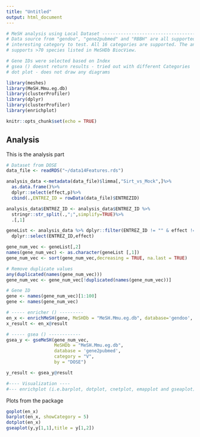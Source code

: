 ---
title: "Untitled"
output: html_document
---

```{r setup, include=FALSE}

# MeSH analysis using Local Dataset -----------------------------------------------------
# Data source from "gendoo", "gene2pubmed" and "RBBH" are all supported. User can select 
# interesting category to test. All 16 categories are supported. The analysis 
# supports >70 species listed in MeSHDb BiocView.

# Gene IDs were selected based on Index
# gsea () doesnt return results - tried out with different Categories
# dot plot - does not draw any diagrams

library(meshes)
library(MeSH.Mmu.eg.db)
library(clusterProfiler)
library(dplyr)
library(clusterProfiler)
library(enrichplot)

knitr::opts_chunk$set(echo = TRUE)
```

## Analysis 

This is the analysis part

```{r cars}

# Dataset from DOSE
data_file <- readRDS("~/data14Features.rds")

analysis_data <-metadata(data_file)$limma[,"Sirt_vs_Mock",]%>%
  as.data.frame()%>%
  dplyr::select(effect,p)%>%
  cbind(.,ENTREZ_ID = rowData(data_file)$ENTREZID)

analysis_data$ENTREZ_ID <- analysis_data$ENTREZ_ID %>%
  stringr::str_split(.,";",simplify=TRUE)%>%
  .[,1]

geneList <- analysis_data %>% dplyr::filter(ENTREZ_ID != "" & effect != "")%>% 
  dplyr::select(ENTREZ_ID,effect)

gene_num_vec <- geneList[,2]
names(gene_num_vec) <- as.character(geneList [,1])
gene_num_vec <- sort(gene_num_vec,decreasing = TRUE, na.last = TRUE)

# Remove duplicate values
any(duplicated(names(gene_num_vec)))
gene_num_vec <- gene_num_vec[!duplicated(names(gene_num_vec))]

# Gene ID
gene <- names(gene_num_vec)[1:100]
gene <- names(gene_num_vec)

# ----- enricher () ---------
en_x <- enrichMeSH(gene, MeSHDb = "MeSH.Mmu.eg.db", database='gendoo', category = 'C')
x_result <- en_x@result


```

```{r, eval=F}
# ----- gsea () ------------
gsea_y <- gseMeSH(gene_num_vec, 
                  MeSHDb = "MeSH.Mmu.eg.db", 
                  database = 'gene2pubmed', 
                  category = "V", 
                  by = "DOSE")

y_result <- gsea_y@result

#---- Visualization ----
#--- enrichplot (i.e.barplot, dotplot, cnetplot, emapplot and gseaplot) to visualize these enrichment results ---

```

Plots from the package

```{r, eval=F}

goplot(en_x)
barplot(en_x, showCategory = 5)
dotplot(en_x)
gseaplot(y,y[1,1],title = y[1,2])
```


